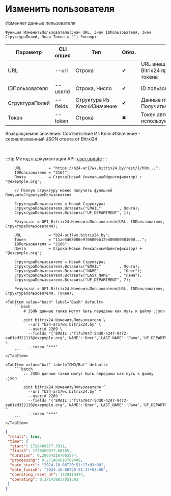 ﻿---
sidebar_position: 4
description: Изменить пользователя и другие функции для работы с Bitrix24 в Открытом пакете интеграций - бесплатной open-source библиотеке интеграций для 1С:Предприятие 8, OneScript и CLI
keywords: [1C, 1С, 1С:Предприятие, 1С:Предприятие 8.3, API, Интеграция, Сервисы, Обмен, OneScript, CLI, Bitrix24]
---


# Изменить пользователя
 Изменяет данные пользователя



`Функция ИзменитьПользователя(Знач URL, Знач IDПользователя, Знач СтруктураПолей, Знач Токен = "") Экспорт`

  | Параметр | CLI опция | Тип | Обяз. | Назначение |
  |-|-|-|-|-|
  | URL | --url | Строка | &#x2714; | URL внешнего вебхука или адрес Bitrix24 при использовании токена |
  | IDПользователя | --userid | Строка, Число | &#x2714; | ID пользователя для изменения |
  | СтруктураПолей | --fields | Структура Из КлючИЗначение | &#x2714; | Данные пользователя. См. ПолучитьСтурктуруПользователя |
  | Токен | --token | Строка | &#x2716; | Токен авторизации, если используется не вебхук |

  
  Возвращаемое значение:   Соответствие Из КлючИЗначение - сериализованный JSON ответа от Bitrxi24

<br/>

:::tip
Метод в документации API: [user.update](https://dev.1c-bitrix.ru/rest_help/users/user_update.php)
:::
<br/>



```bsl title="Пример использования для 1С:Предприятие/OneScript"
    URL            = "https://b24-ar17wx.bitrix24.by/rest/1/h0m...";
    IDПользователя = "2164";
    Почта          = Строка(Новый УникальныйИдентификатор) + "@exepmple.org";

    // Полную структуру можно получить функцией ПолучитьСтурктуруПользователя

    СтруктураПользователя = Новый Структура;
    СтруктураПользователя.Вставить("EMAIL"        , Почта);
    СтруктураПользователя.Вставить("UF_DEPARTMENT", 1);

    Результат = OPI_Bitrix24.ИзменитьПользователя(URL, IDПользователя, СтруктураПользователя);

    URL            = "b24-ar17wx.bitrix24.by";
    Токен          = "11ae5d68006e9f06006b12e400000001000...";
    IDПользователя = "2166";
    Почта          = Строка(Новый УникальныйИдентификатор) + "@exepmple.org";

    СтруктураПользователя = Новый Структура;
    СтруктураПользователя.Вставить("EMAIL"        , Почта);
    СтруктураПользователя.Вставить("NAME"         , "Олег");
    СтруктураПользователя.Вставить("LAST_NAME"    , "Лама");
    СтруктураПользователя.Вставить("UF_DEPARTMENT", 7);

    Результат = OPI_Bitrix24.ИзменитьПользователя(URL, IDПользователя, СтруктураПользователя, Токен);
```
    

 <Tabs>
  
    <TabItem value="bash" label="Bash" default>
        ```bash
            # JSON данные также могут быть переданы как путь к файлу .json
            
            oint bitrix24 ИзменитьПользователя \
              --url "b24-ar17wx.bitrix24.by" \
              --userid 2269 \
              --fields "{'EMAIL':'f17a7047-5dd0-4247-9472-ea61ed322116@exepmple.org','NAME':'Олег','LAST_NAME':'Лама','UF_DEPARTMENT':7}" \
              --token "***"
        ```
    </TabItem>
  
    <TabItem value="bat" label="CMD/Bat" default>
        ```batch
            :: JSON данные также могут быть переданы как путь к файлу .json
            
            oint bitrix24 ИзменитьПользователя ^
              --url "b24-ar17wx.bitrix24.by" ^
              --userid 2269 ^
              --fields "{'EMAIL':'f17a7047-5dd0-4247-9472-ea61ed322116@exepmple.org','NAME':'Олег','LAST_NAME':'Лама','UF_DEPARTMENT':7}" ^
              --token "***"
        ```
    </TabItem>
</Tabs>


```json title="Результат"
{
 "result": true,
 "time": {
  "start": 1728409877.3911,
  "finish": 1728409877.68765,
  "duration": 0.296542167663574,
  "processing": 0.271466016769409,
  "date_start": "2024-10-08T20:51:17+03:00",
  "date_finish": "2024-10-08T20:51:17+03:00",
  "operating_reset_at": 1728410477,
  "operating": 0.271438837051392
 }
}
```
